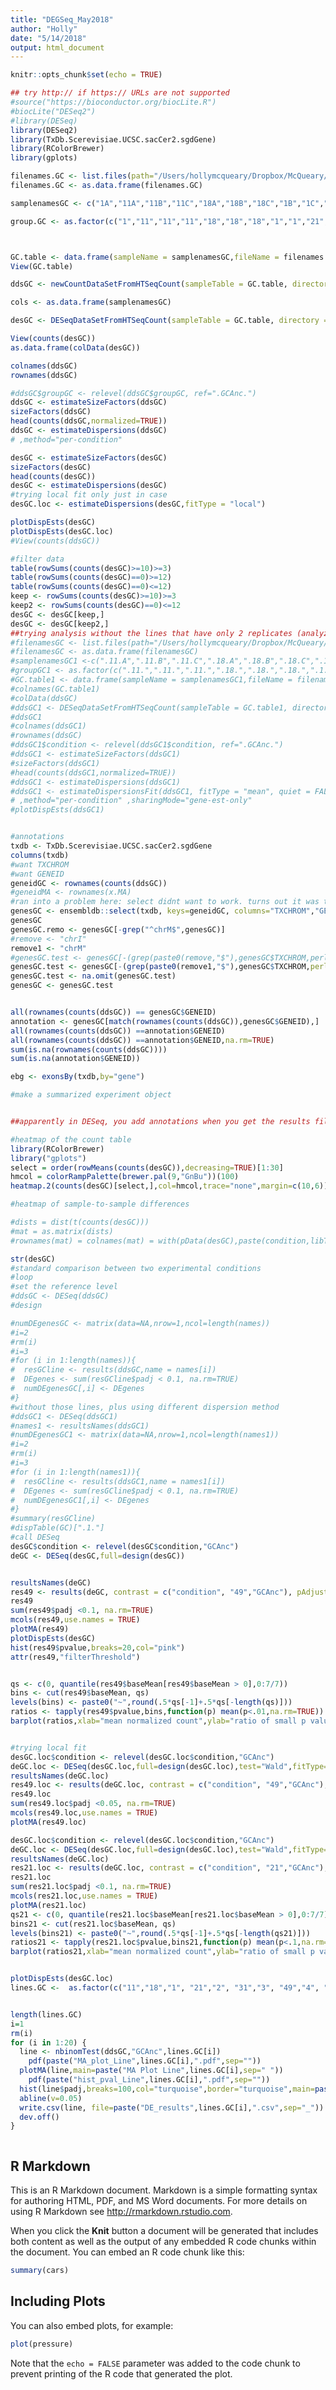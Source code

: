 ```yaml
---
title: "DEGSeq_May2018"
author: "Holly"
date: "5/14/2018"
output: html_document
---
```


```r
knitr::opts_chunk$set(echo = TRUE)
```

``` r
## try http:// if https:// URLs are not supported
#source("https://bioconductor.org/biocLite.R")
#biocLite("DESeq2")
#library(DESeq)
library(DESeq2)
library(TxDb.Scerevisiae.UCSC.sacCer2.sgdGene)
library(RColorBrewer)
library(gplots)
```

```r
filenames.GC <- list.files(path="/Users/hollymcqueary/Dropbox/McQueary/Dosage-Compensation/Indiv_Genes/HTseq/HTseq_update_May2018/GC",pattern = "*.txt", full.names = FALSE)
filenames.GC <- as.data.frame(filenames.GC)

samplenamesGC <- c("1A","11A","11B","11C","18A","18B","18C","1B","1C","21A","21C","2A","2B","2C","31A","31B","31C","3A","3B","3C","4A","49A","49B","49C","4B","4C","59A","59B","59C","5A","5B","5C","61A","61B","61C","66B","66C","69A","69B","69C","6A","6B","6C","7A","76A","76B","76C","77A","77B","77C","7B","7C","8A","8B","8C","9A","9B","9C","GCAncA","GCAncB","GCAncC")

group.GC <- as.factor(c("1","11","11","11","18","18","18","1","1","21","21","2","2","2","31","31","31","3","3","3","4","49","49","49","4","4","59","59","59","5","5","5","61","61","61","66","66","69","69","69","6","6","6","7","76","76","76","77","77","77","7","7","8","8","8","9","9","9","GCAnc","GCAnc","GCAnc"))



GC.table <- data.frame(sampleName = samplenamesGC,fileName = filenames.GC, condition = group.GC)
View(GC.table)

ddsGC <- newCountDataSetFromHTSeqCount(sampleTable = GC.table, directory="/Users/hollymcqueary/Dropbox/McQueary/Dosage-Compensation/Indiv_Genes/HTseq/HTseq_update_May2018/GC" )

cols <- as.data.frame(samplenamesGC)

desGC <- DESeqDataSetFromHTSeqCount(sampleTable = GC.table, directory = "/Users/hollymcqueary/Dropbox/McQueary/Dosage-Compensation/Indiv_Genes/HTseq/HTseq_update_May2018/GC", design = ~ condition)

View(counts(desGC))
as.data.frame(colData(desGC))

colnames(ddsGC)
rownames(ddsGC)

#ddsGC$groupGC <- relevel(ddsGC$groupGC, ref=".GCAnc.")
ddsGC <- estimateSizeFactors(ddsGC)
sizeFactors(ddsGC)
head(counts(ddsGC,normalized=TRUE))
ddsGC <- estimateDispersions(ddsGC)
# ,method="per-condition" 

desGC <- estimateSizeFactors(desGC)
sizeFactors(desGC)
head(counts(desGC))
desGC <- estimateDispersions(desGC)
#trying local fit only just in case
desGC.loc <- estimateDispersions(desGC,fitType = "local")

plotDispEsts(desGC)
plotDispEsts(desGC.loc)
#View(counts(ddsGC))

#filter data 
table(rowSums(counts(desGC)>=10)>=3)
table(rowSums(counts(desGC)==0)>=12)
table(rowSums(counts(desGC)==0)<=12)
keep <- rowSums(counts(desGC)>=10)>=3
keep2 <- rowSums(counts(desGC)==0)<=12
desGC <- desGC[keep,]  
desGC <- desGC[keep2,]
##trying analysis without the lines that have only 2 replicates (analyzing them separately)
#filenamesGC <- list.files(path="/Users/hollymcqueary/Dropbox/McQueary/Dosage-Compensation/Indiv_Genes/HTseq/GC",pattern = "*.txt", full.names = FALSE)
#filenamesGC <- as.data.frame(filenamesGC)
#samplenamesGC1 <-c(".11.A",".11.B",".11.C",".18.A",".18.B",".18.C",".1.A", ".1.B", ".1.C", ".2.A", ".2.B", ".2.C", ".31.A",".31.B",".31.C",".3.A", ".3.B", ".3.C",".49.A",".49.B",".49.C",".4.A", ".4.B",".4.C", ".59.A",".59.B",".59.C",".5.A",".5.B", ".5.C", ".61.A",".61.B",".61.C",".68.A",".68.B",".68.C",".6.A", ".6.B", ".6.C", ".76.A",".76.B",".76.C",".77.A",".77.B",".77.C",".7.A",".7.B", ".7.C", ".8.A", ".8.B", ".8.C",".9.A", ".9.B", ".9.C", ".GCAnc.A" ,".GCAnc.B",".GCAnc.C")
#groupGC1 <- as.factor(c(".11.",".11.",".11.",".18.",".18.",".18.",".1.", ".1.", ".1.", ".2.", ".2.", ".2.", ".31.",".31.",".31.",".3.", ".3.", ".3.",".49.",".49.",".49.",".4.", ".4.",".4.", ".59.",".59.",".59.",".5.",".5.", ".5.", ".61.",".61.",".61.",".68.",".68.",".68.",".6.", ".6.", ".6.", ".76.",".76.",".76.",".77.",".77.",".77.",".7.",".7.", ".7.", ".8.", ".8.", ".8.",".9.", ".9.", ".9.", ".GCAnc." ,".GCAnc.",".GCAnc."))
#GC.table1 <- data.frame(sampleName = samplenamesGC1,fileName = filenamesGC, condition = groupGC1)
#colnames(GC.table1)
#colData(ddsGC)
#ddsGC1 <- DESeqDataSetFromHTSeqCount(sampleTable = GC.table1, directory="/Users/hollymcqueary/Dropbox/McQueary/Dosage-Compensation/Indiv_Genes/HTseq/GC", design = ~ condition)
#ddsGC1
#colnames(ddsGC1)
#rownames(ddsGC)
#ddsGC1$condition <- relevel(ddsGC1$condition, ref=".GCAnc.")
#ddsGC1 <- estimateSizeFactors(ddsGC1)
#sizeFactors(ddsGC1)
#head(counts(ddsGC1,normalized=TRUE))
#ddsGC1 <- estimateDispersions(ddsGC1)
#ddsGC1 <- estimateDispersionsFit(ddsGC1, fitType = "mean", quiet = FALSE)
# ,method="per-condition" ,sharingMode="gene-est-only"
#plotDispEsts(ddsGC1)


#annotations
txdb <- TxDb.Scerevisiae.UCSC.sacCer2.sgdGene
columns(txdb)
#want TXCHROM
#want GENEID
geneidGC <- rownames(counts(ddsGC))
#geneidMA <- rownames(x.MA)
#ran into a problem here: select didnt want to work. turns out it was trying to use diplyr select not ensembldb select. 
genesGC <- ensembldb::select(txdb, keys=geneidGC, columns="TXCHROM","GENEID",keytype="GENEID")
genesGC
genesGC.remo <- genesGC[-grep("^chrM$",genesGC)]
#remove <- "chrI"
remove1 <- "chrM"
#genesGC.test <- genesGC[-(grep(paste0(remove,"$"),genesGC$TXCHROM,perl=TRUE)),]
genesGC.test <- genesGC[-(grep(paste0(remove1,"$"),genesGC$TXCHROM,perl=TRUE)),]
genesGC.test <- na.omit(genesGC.test)
genesGC <- genesGC.test


all(rownames(counts(ddsGC)) == genesGC$GENEID)
annotation <- genesGC[match(rownames(counts(ddsGC)),genesGC$GENEID),]
all(rownames(counts(ddsGC)) ==annotation$GENEID)
all(rownames(counts(ddsGC)) ==annotation$GENEID,na.rm=TRUE)
sum(is.na(rownames(counts(ddsGC))))
sum(is.na(annotation$GENEID))

ebg <- exonsBy(txdb,by="gene")

#make a summarized experiment object 


##apparently in DESeq, you add annotations when you get the results file...
```

```r
#heatmap of the count table 
library(RColorBrewer)
library("gplots")
select = order(rowMeans(counts(desGC)),decreasing=TRUE)[1:30]
hmcol = colorRampPalette(brewer.pal(9,"GnBu"))(100)
heatmap.2(counts(desGC)[select,],col=hmcol,trace="none",margin=c(10,6))

#heatmap of sample-to-sample differences 

#dists = dist(t(counts(desGC)))
#mat = as.matrix(dists)
#rownames(mat) = colnames(mat) = with(pData(desGC),paste(condition,libType,sep=":"))

```


```r

str(desGC)
#standard comparison between two experimental conditions 
#loop
#set the reference level 
#ddsGC <- DESeq(ddsGC)
#design

#numDEgenesGC <- matrix(data=NA,nrow=1,ncol=length(names))
#i=2
#rm(i)
#i=3
#for (i in 1:length(names)){
#  resGCline <- results(ddsGC,name = names[i])
#  DEgenes <- sum(resGCline$padj < 0.1, na.rm=TRUE)
#  numDEgenesGC[,i] <- DEgenes
#}
#without those lines, plus using different dispersion method 
#ddsGC1 <- DESeq(ddsGC1)
#names1 <- resultsNames(ddsGC1)
#numDEgenesGC1 <- matrix(data=NA,nrow=1,ncol=length(names1))
#i=2
#rm(i)
#i=3
#for (i in 1:length(names1)){
#  resGCline <- results(ddsGC1,name = names1[i])
#  DEgenes <- sum(resGCline$padj < 0.1, na.rm=TRUE)
#  numDEgenesGC1[,i] <- DEgenes
#}
#summary(resGCline)
#dispTable(GC)[".1."]
#call DESeq 
desGC$condition <- relevel(desGC$condition,"GCAnc")
deGC <- DESeq(desGC,full=design(desGC))


resultsNames(deGC)
res49 <- results(deGC, contrast = c("condition", "49","GCAnc"), pAdjustMethod = "BH")
res49
sum(res49$padj <0.1, na.rm=TRUE)
mcols(res49,use.names = TRUE)
plotMA(res49)
plotDispEsts(desGC)
hist(res49$pvalue,breaks=20,col="pink")
attr(res49,"filterThreshold")


qs <- c(0, quantile(res49$baseMean[res49$baseMean > 0],0:7/7))
bins <- cut(res49$baseMean, qs)
levels(bins) <- paste0("~",round(.5*qs[-1]+.5*qs[-length(qs)]))
ratios <- tapply(res49$pvalue,bins,function(p) mean(p<.01,na.rm=TRUE))
barplot(ratios,xlab="mean normalized count",ylab="ratio of small p values")


#trying local fit 
desGC.loc$condition <- relevel(desGC.loc$condition,"GCAnc")
deGC.loc <- DESeq(desGC.loc,full=design(desGC.loc),test="Wald",fitType="local")
resultsNames(deGC.loc)
res49.loc <- results(deGC.loc, contrast = c("condition", "49","GCAnc"), pAdjustMethod = "BH")
res49.loc
sum(res49.loc$padj <0.05, na.rm=TRUE)
mcols(res49.loc,use.names = TRUE)
plotMA(res49.loc)

desGC.loc$condition <- relevel(desGC.loc$condition,"GCAnc")
deGC.loc <- DESeq(desGC.loc,full=design(desGC.loc),test="Wald",fitType="local")
resultsNames(deGC.loc)
res21.loc <- results(deGC.loc, contrast = c("condition", "21","GCAnc"), pAdjustMethod = "BH")
res21.loc
sum(res21.loc$padj <0.1, na.rm=TRUE)
mcols(res21.loc,use.names = TRUE)
plotMA(res21.loc)
qs21 <- c(0, quantile(res21.loc$baseMean[res21.loc$baseMean > 0],0:7/7))
bins21 <- cut(res21.loc$baseMean, qs)
levels(bins21) <- paste0("~",round(.5*qs[-1]+.5*qs[-length(qs21)]))
ratios21 <- tapply(res21.loc$pvalue,bins21,function(p) mean(p<.1,na.rm=TRUE))
barplot(ratios21,xlab="mean normalized count",ylab="ratio of small p values")


plotDispEsts(desGC.loc)
lines.GC <-  as.factor(c("11","18","1", "21","2", "31","3", "49","4", "59", "5", "61","66","68", "6", "76","77","7", "8", "9","GCAnc"))


length(lines.GC)
i=1
rm(i)
for (i in 1:20) {
  line <- nbinomTest(ddsGC,"GCAnc",lines.GC[i])
    pdf(paste("MA_plot_Line",lines.GC[i],".pdf",sep=""))
  plotMA(line,main=paste("MA Plot Line",lines.GC[i],sep=" "))
    pdf(paste("hist_pval_Line",lines.GC[i],".pdf",sep=""))
  hist(line$padj,breaks=100,col="turquoise",border="turquoise",main=paste("Distribution of P-Values Line",lines.GC[i],sep=" "))
  abline(v=0.05)
  write.csv(line, file=paste("DE_results",lines.GC[i],".csv",sep="_"))
  dev.off()
}



```


## R Markdown

This is an R Markdown document. Markdown is a simple formatting syntax for authoring HTML, PDF, and MS Word documents. For more details on using R Markdown see <http://rmarkdown.rstudio.com>.

When you click the **Knit** button a document will be generated that includes both content as well as the output of any embedded R code chunks within the document. You can embed an R code chunk like this:

```r
summary(cars)
```

## Including Plots

You can also embed plots, for example:

```r
plot(pressure)
```

Note that the `echo = FALSE` parameter was added to the code chunk to prevent printing of the R code that generated the plot.

